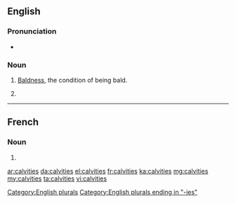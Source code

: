 ==English==

===Pronunciation===
* {{IPA|/ˈkælvɪtiz/|lang=en}}

===Noun===
{{en-noun|-}}

# {{context|uncountable|lang=en}} [[bald|Baldness]], the condition of being bald.
# {{plural of|calvity|lang=en}}[[Category:English plurals]]

[[Category:English plurals ending in "-ies"]]

----

==French==

===Noun===
{{head|fr|plural|g=?}}

# {{plural of|calvitie|lang=fr}}

[[ar:calvities]]
[[da:calvities]]
[[el:calvities]]
[[fr:calvities]]
[[ka:calvities]]
[[mg:calvities]]
[[my:calvities]]
[[ta:calvities]]
[[vi:calvities]]